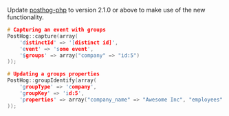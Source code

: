 Update [posthog-php](https://posthog.com/docs/integrate/server/php) to version 2.1.0 or above to make use of the new functionality.

```c
# Capturing an event with groups
PostHog::capture(array(
    'distinctId' => '[distinct id]',
    'event' => 'some event',
    '$groups' => array("company" => "id:5")
));

# Updating a groups properties
PostHog::groupIdentify(array(
    'groupType' => 'company',
    'groupKey' => 'id:5',
    'properties' => array("company_name" => "Awesome Inc", "employees" => 11)
));
```
